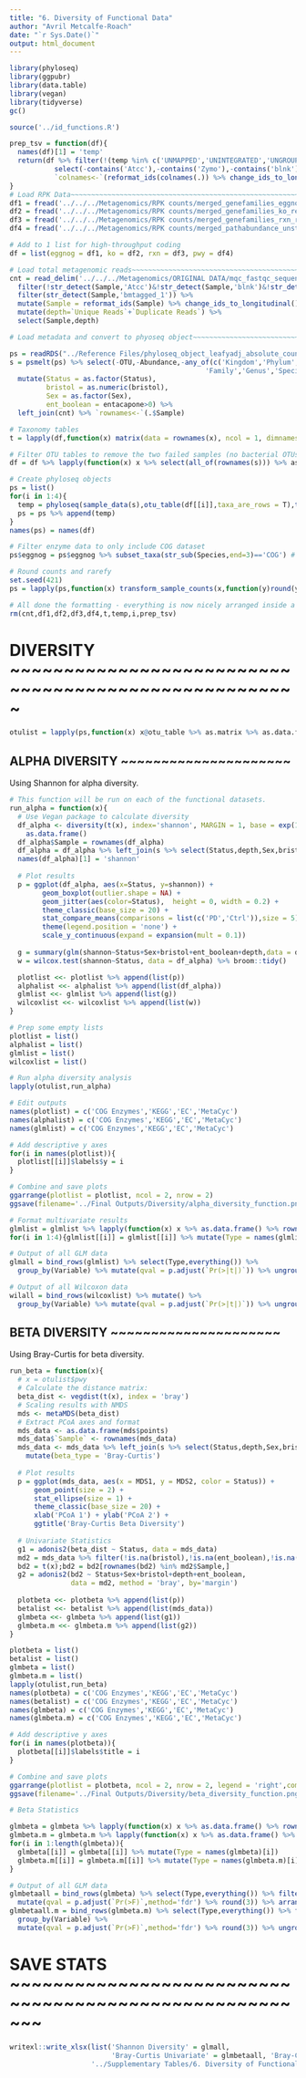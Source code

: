 ```yaml
---
title: "6. Diversity of Functional Data"
author: "Avril Metcalfe-Roach"
date: "`r Sys.Date()`"
output: html_document
---
```


```r
library(phyloseq)
library(ggpubr)
library(data.table)
library(vegan)
library(tidyverse)
gc()

source('../id_functions.R')

prep_tsv = function(df){
  names(df)[1] = 'temp'
  return(df %>% filter(!(temp %in% c('UNMAPPED','UNINTEGRATED','UNGROUPED'))) %>% column_to_rownames('temp') %>%
           select(-contains('Atcc'),-contains('Zymo'),-contains('blnk')) %>%
           `colnames<-`(reformat_ids(colnames(.)) %>% change_ids_to_longitudinal()))
}
# Load RPK Data~~~~~~~~~~~~~~~~~~~~~~~~~~~~~~~~~~~~~~~~~~~~~~~~~~~~~~~~~~~~~~~
df1 = fread('../../../Metagenomics/RPK counts/merged_genefamilies_eggnog_renamed_unstratified.tsv') %>% prep_tsv()
df2 = fread('../../../Metagenomics/RPK counts/merged_genefamilies_ko_renamed_unstratified.tsv') %>% prep_tsv()
df3 = fread('../../../Metagenomics/RPK counts/merged_genefamilies_rxn_renamed_unstratified.tsv') %>% prep_tsv()
df4 = fread('../../../Metagenomics/RPK counts/merged_pathabundance_unstratified.tsv') %>% prep_tsv()

# Add to 1 list for high-throughput coding
df = list(eggnog = df1, ko = df2, rxn = df3, pwy = df4)

# Load total metagenomic reads~~~~~~~~~~~~~~~~~~~~~~~~~~~~~~~~~~~~~~~~~~~~~~~
cnt = read_delim('../../../Metagenomics/ORIGINAL DATA/mqc_fastqc_sequence_counts_plot_1.txt') %>%
  filter(!str_detect(Sample,'Atcc')&!str_detect(Sample,'blnk')&!str_detect(Sample,'Zymo')) %>% 
  filter(str_detect(Sample,'bmtagged_1')) %>% 
  mutate(Sample = reformat_ids(Sample) %>% change_ids_to_longitudinal()) %>%
  mutate(depth=`Unique Reads`+`Duplicate Reads`) %>%
  select(Sample,depth)

# Load metadata and convert to phyoseq object~~~~~~~~~~~~~~~~~~~~~~~~~~~~~~~~~~~

ps = readRDS("../Reference Files/phyloseq_object_leafyadj_absolute_counts.rds")
s = psmelt(ps) %>% select(-OTU,-Abundance,-any_of(c('Kingdom','Phylum','Class','Order',
                                                'Family','Genus','Species'))) %>% unique() %>% 
  mutate(Status = as.factor(Status),
         bristol = as.numeric(bristol),
         Sex = as.factor(Sex),
         ent_boolean = entacapone>0) %>% 
  left_join(cnt) %>% `rownames<-`(.$Sample)

# Taxonomy tables
t = lapply(df,function(x) matrix(data = rownames(x), ncol = 1, dimnames = list(rownames(x),'Species')))

# Filter OTU tables to remove the two failed samples (no bacterial OTUs)
df = df %>% lapply(function(x) x %>% select(all_of(rownames(s))) %>% as.matrix)

# Create phyloseq objects
ps = list()
for(i in 1:4){
  temp = phyloseq(sample_data(s),otu_table(df[[i]],taxa_are_rows = T),tax_table(t[[i]]))
  ps = ps %>% append(temp)
}
names(ps) = names(df)

# Filter enzyme data to only include COG dataset
ps$eggnog = ps$eggnog %>% subset_taxa(str_sub(Species,end=3)=='COG') # COG only

# Round counts and rarefy
set.seed(421)
ps = lapply(ps,function(x) transform_sample_counts(x,function(y)round(y,0)) %>% rarefy_even_depth)

# All done the formatting - everything is now nicely arranged inside a list of phyloseq objects!
rm(cnt,df1,df2,df3,df4,t,temp,i,prep_tsv)
```

# DIVERSITY ~~~~~~~~~~~~~~~~~~~~~~~~~~~~~~~~~~~~~~~~~~~~~~~~~~~~~

```r
otulist = lapply(ps,function(x) x@otu_table %>% as.matrix %>% as.data.frame)
```

## ALPHA DIVERSITY ~~~~~~~~~~~~~~~~~~~~~

Using Shannon for alpha diversity.

```r
# This function will be run on each of the functional datasets.
run_alpha = function(x){
  # Use Vegan package to calculate diversity
  df_alpha <- diversity(t(x), index='shannon', MARGIN = 1, base = exp(1)) %>%
    as.data.frame()
  df_alpha$Sample = rownames(df_alpha)
  df_alpha = df_alpha %>% left_join(s %>% select(Status,depth,Sex,bristol,ent_boolean) %>% rownames_to_column('Sample'))
  names(df_alpha)[1] = 'shannon'
    
  # Plot results
  p = ggplot(df_alpha, aes(x=Status, y=shannon)) + 
        geom_boxplot(outlier.shape = NA) +
        geom_jitter(aes(color=Status),  height = 0, width = 0.2) + 
        theme_classic(base_size = 20) +
        stat_compare_means(comparisons = list(c('PD','Ctrl')),size = 5) +  xlab(NULL) +
        theme(legend.position = 'none') +
        scale_y_continuous(expand = expansion(mult = 0.1))
  
  g = summary(glm(shannon~Status+Sex+bristol+ent_boolean+depth,data = df_alpha))$coefficients
  w = wilcox.test(shannon~Status, data = df_alpha) %>% broom::tidy()

  plotlist <<- plotlist %>% append(list(p))
  alphalist <<- alphalist %>% append(list(df_alpha))
  glmlist <<- glmlist %>% append(list(g))
  wilcoxlist <<- wilcoxlist %>% append(list(w))
}

# Prep some empty lists
plotlist = list()
alphalist = list()
glmlist = list()
wilcoxlist = list()

# Run alpha diversity analysis
lapply(otulist,run_alpha)

# Edit outputs
names(plotlist) = c('COG Enzymes','KEGG','EC','MetaCyc')
names(alphalist) = c('COG Enzymes','KEGG','EC','MetaCyc')
names(glmlist) = c('COG Enzymes','KEGG','EC','MetaCyc')

# Add descriptive y axes
for(i in names(plotlist)){
  plotlist[[i]]$labels$y = i
}

# Combine and save plots
ggarrange(plotlist = plotlist, ncol = 2, nrow = 2)
ggsave(filename='../Final Outputs/Diversity/alpha_diversity_function.png',height = 7, width = 6)

# Format multivariate results
glmlist = glmlist %>% lapply(function(x) x %>% as.data.frame() %>% rownames_to_column('Variable'))
for(i in 1:4){glmlist[[i]] = glmlist[[i]] %>% mutate(Type = names(glmlist)[i])}

# Output of all GLM data
glmall = bind_rows(glmlist) %>% select(Type,everything()) %>% 
  group_by(Variable) %>% mutate(qval = p.adjust(`Pr(>|t|)`)) %>% ungroup() %>% arrange(qval)

# Output of all Wilcoxon data
wilall = bind_rows(wilcoxlist) %>% mutate() %>% 
  group_by(Variable) %>% mutate(qval = p.adjust(`Pr(>|t|)`)) %>% ungroup() %>% arrange(qval)
```

## BETA DIVERSITY ~~~~~~~~~~~~~~~~~~~~~

Using Bray-Curtis for beta diversity.

```r
run_beta = function(x){
  # x = otulist$pwy
  # Calculate the distance matrix:
  beta_dist <- vegdist(t(x), index = 'bray')
  # Scaling results with NMDS
  mds <- metaMDS(beta_dist)
  # Extract PCoA axes and format
  mds_data <- as.data.frame(mds$points)
  mds_data$`Sample` <- rownames(mds_data)
  mds_data <- mds_data %>% left_join(s %>% select(Status,depth,Sex,bristol,ent_boolean) %>% rownames_to_column('Sample')) %>% 
    mutate(beta_type = 'Bray-Curtis')
  
  # Plot results
  p = ggplot(mds_data, aes(x = MDS1, y = MDS2, color = Status)) +
      geom_point(size = 2) + 
      stat_ellipse(size = 1) +
      theme_classic(base_size = 20) + 
      xlab('PCoA 1') + ylab('PCoA 2') +
      ggtitle('Bray-Curtis Beta Diversity')
  
  # Univariate Statistics
  g1 = adonis2(beta_dist ~ Status, data = mds_data)
  md2 = mds_data %>% filter(!is.na(bristol),!is.na(ent_boolean),!is.na(Sex),!is.na(depth))
  bd2 = t(x);bd2 = bd2[rownames(bd2) %in% md2$Sample,]
  g2 = adonis2(bd2 ~ Status+Sex+bristol+depth+ent_boolean, 
               data = md2, method = 'bray', by='margin')
  
  plotbeta <<- plotbeta %>% append(list(p))
  betalist <<- betalist %>% append(list(mds_data))
  glmbeta <<- glmbeta %>% append(list(g1))
  glmbeta.m <<- glmbeta.m %>% append(list(g2))
}

plotbeta = list()
betalist = list()
glmbeta = list()
glmbeta.m = list()
lapply(otulist,run_beta)
names(plotbeta) = c('COG Enzymes','KEGG','EC','MetaCyc')
names(betalist) = c('COG Enzymes','KEGG','EC','MetaCyc')
names(glmbeta) = c('COG Enzymes','KEGG','EC','MetaCyc')
names(glmbeta.m) = c('COG Enzymes','KEGG','EC','MetaCyc')

# Add descriptive y axes
for(i in names(plotbeta)){
  plotbeta[[i]]$labels$title = i
}

# Combine and save plots
ggarrange(plotlist = plotbeta, ncol = 2, nrow = 2, legend = 'right',common.legend = T)
ggsave(filename='../Final Outputs/Diversity/beta_diversity_function.png',height = 7, width = 8)

# Beta Statistics

glmbeta = glmbeta %>% lapply(function(x) x %>% as.data.frame() %>% rownames_to_column('Variable'))
glmbeta.m = glmbeta.m %>% lapply(function(x) x %>% as.data.frame() %>% rownames_to_column('Variable'))
for(i in 1:length(glmbeta)){
  glmbeta[[i]] = glmbeta[[i]] %>% mutate(Type = names(glmbeta)[i])
  glmbeta.m[[i]] = glmbeta.m[[i]] %>% mutate(Type = names(glmbeta.m)[i])
}

# Output of all GLM data
glmbetaall = bind_rows(glmbeta) %>% select(Type,everything()) %>% filter(!(Variable %in% c('Residual','Total'))) %>% 
  mutate(qval = p.adjust(`Pr(>F)`,method='fdr') %>% round(3)) %>% arrange(`Pr(>F)`)
glmbetaall.m = bind_rows(glmbeta.m) %>% select(Type,everything()) %>% filter(!(Variable %in% c('Residual','Total'))) %>% 
  group_by(Variable) %>% 
  mutate(qval = p.adjust(`Pr(>F)`,method='fdr') %>% round(3)) %>% ungroup() %>% arrange(`Pr(>F)`)
```

# SAVE STATS ~~~~~~~~~~~~~~~~~~~~~~~~~~~~~~~~~~~~~~~~~~~~~~~~~~~~~~~

```r
writexl::write_xlsx(list('Shannon Diversity' = glmall,
                         'Bray-Curtis Univariate' = glmbetaall, 'Bray-Curtis Multivariate' = glmbetaall.m),
                    '../Supplementary Tables/6. Diversity of Functional Data.xlsx')
```

